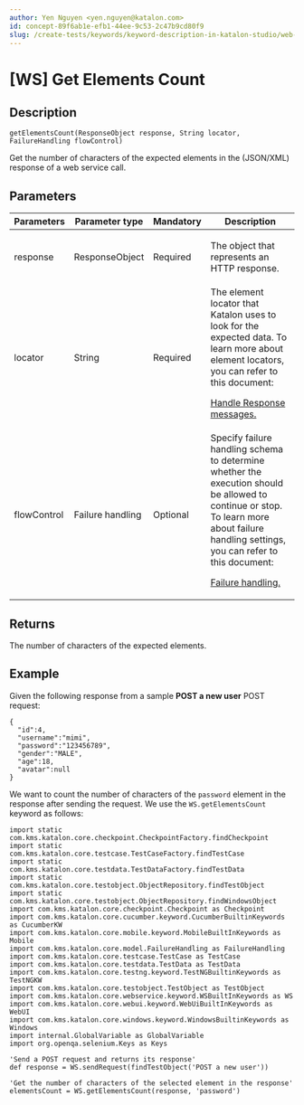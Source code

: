 ```yaml
---
author: Yen Nguyen <yen.nguyen@katalon.com>
id: concept-89f6ab1e-efb1-44ee-9c53-2c47b9cd80f9
slug: /create-tests/keywords/keyword-description-in-katalon-studio/web-service-keywords/ws-get-elements-count
---
```


# \[WS\] Get Elements Count

## Description

<code>getElementsCount(ResponseObject response, String locator, FailureHandling flowControl)</code>

Get the number of characters of the expected elements in the \(JSON/XML\) response of a web service call.

## Parameters

<table><tr><th>Parameters</th><th>Parameter type</th><th>Mandatory</th><th>Description</th></tr><tbody><tr><td>response</td><td>ResponseObject</td><td>Required</td><td><p>The object that represents an HTTP response.</p></td></tr><tr><td>locator</td><td>String</td><td>Required</td><td>The element locator that Katalon uses to look for the expected data. To learn more about element locators, you can refer to this document: <p><a href="/create-tests/test-objects/api-test-objects/handle-response-messages-in-katalon-studio" >Handle Response messages.</a></p></td></tr><tr><td>flowControl</td><td>Failure handling</td><td>Optional</td><td>Specify failure handling schema to determine whether the execution should be allowed to continue or stop. To learn more about failure handling settings, you can refer to this document: <p><a href="/maintain/configure-failure-handling-settings-in-katalon-studio" >Failure handling.</a></p></td></tr></tbody></table>

## Returns

The number of characters of the expected elements.

## Example

Given the following response from a sample **POST a new user** POST request:

```
{
  "id":4,
  "username":"mimi",
  "password":"123456789",
  "gender":"MALE",
  "age":18,
  "avatar":null
}
```

We want to count the number of characters of the <code>password</code> element in the response after sending the request. We use the <code>WS.getElementsCount</code> keyword as follows:

```
import static com.kms.katalon.core.checkpoint.CheckpointFactory.findCheckpoint
import static com.kms.katalon.core.testcase.TestCaseFactory.findTestCase
import static com.kms.katalon.core.testdata.TestDataFactory.findTestData
import static com.kms.katalon.core.testobject.ObjectRepository.findTestObject
import static com.kms.katalon.core.testobject.ObjectRepository.findWindowsObject
import com.kms.katalon.core.checkpoint.Checkpoint as Checkpoint
import com.kms.katalon.core.cucumber.keyword.CucumberBuiltinKeywords as CucumberKW
import com.kms.katalon.core.mobile.keyword.MobileBuiltInKeywords as Mobile
import com.kms.katalon.core.model.FailureHandling as FailureHandling
import com.kms.katalon.core.testcase.TestCase as TestCase
import com.kms.katalon.core.testdata.TestData as TestData
import com.kms.katalon.core.testng.keyword.TestNGBuiltinKeywords as TestNGKW
import com.kms.katalon.core.testobject.TestObject as TestObject
import com.kms.katalon.core.webservice.keyword.WSBuiltInKeywords as WS
import com.kms.katalon.core.webui.keyword.WebUiBuiltInKeywords as WebUI
import com.kms.katalon.core.windows.keyword.WindowsBuiltinKeywords as Windows
import internal.GlobalVariable as GlobalVariable
import org.openqa.selenium.Keys as Keys

'Send a POST request and returns its response'
def response = WS.sendRequest(findTestObject('POST a new user'))

'Get the number of characters of the selected element in the response'
elementsCount = WS.getElementsCount(response, 'password')
```